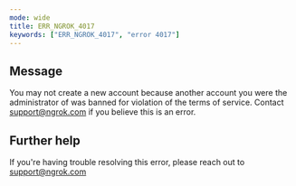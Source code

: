 ```yaml
---
mode: wide
title: ERR_NGROK_4017
keywords: ["ERR_NGROK_4017", "error 4017"]
---
```


## Message

You may not create a new account because another account you were the administrator of was banned for violation of the terms of service. Contact support@ngrok.com if you believe this is an error.

## Further help

If you're having trouble resolving this error, please reach out to [support@ngrok.com](mailto:support@ngrok.com?subject=Help%20with%20ERR_NGROK_4017)
